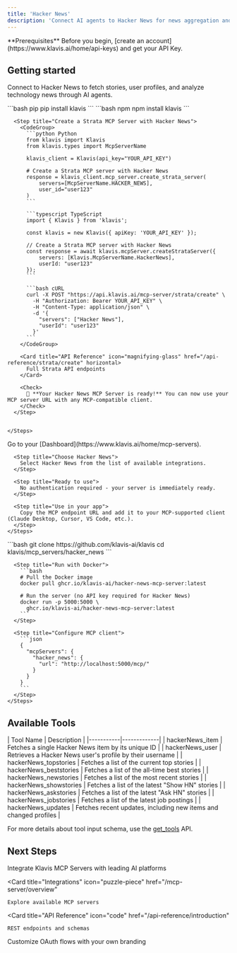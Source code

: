 ```yaml
---
title: 'Hacker News'
description: 'Connect AI agents to Hacker News for news aggregation and content analysis'
---
```


<Info>
  **Prerequisites**
  Before you begin, [create an account](https://www.klavis.ai/home/api-keys) and get your API Key.
</Info>

## Getting started

Connect to Hacker News to fetch stories, user profiles, and analyze technology news through AI agents.

<Tabs>
  <Tab title="API">
    <Steps>
      <Step title="Install the SDKs (optional)">
        <CodeGroup>
          ```bash pip
          pip install klavis
          ```
          ```bash npm
          npm install klavis
          ```
        </CodeGroup>
      </Step>
      
      <Step title="Create a Strata MCP Server with Hacker News">
        <CodeGroup>
          ```python Python
          from klavis import Klavis
          from klavis.types import McpServerName
          
          klavis_client = Klavis(api_key="YOUR_API_KEY")
          
          # Create a Strata MCP server with Hacker News
          response = klavis_client.mcp_server.create_strata_server(
              servers=[McpServerName.HACKER_NEWS],
              user_id="user123"
          )
          ```
          
          ```typescript TypeScript
          import { Klavis } from 'klavis';
          
          const klavis = new Klavis({ apiKey: 'YOUR_API_KEY' });
          
          // Create a Strata MCP server with Hacker News
          const response = await klavis.mcpServer.createStrataServer({
              servers: [Klavis.McpServerName.HackerNews],
              userId: "user123"
          });
          ```
          
          ```bash cURL
          curl -X POST "https://api.klavis.ai/mcp-server/strata/create" \
            -H "Authorization: Bearer YOUR_API_KEY" \
            -H "Content-Type: application/json" \
            -d '{
              "servers": ["Hacker News"],
              "userId": "user123"
            }'
          ```
        </CodeGroup>

        <Card title="API Reference" icon="magnifying-glass" href="/api-reference/strata/create" horizontal>
          Full Strata API endpoints
        </Card>
        
        <Check>
          🎉 **Your Hacker News MCP Server is ready!** You can now use your MCP server URL with any MCP-compatible client.
        </Check>
      </Step>
      

    </Steps>
  </Tab>
  
  <Tab title="UI">
    <Steps>
      <Step title="Open Dashboard">
        Go to your [Dashboard](https://www.klavis.ai/home/mcp-servers).
      </Step>
      
      <Step title="Choose Hacker News">
        Select Hacker News from the list of available integrations.
      </Step>
      
      <Step title="Ready to use">
        No authentication required - your server is immediately ready.
      </Step>
      
      <Step title="Use in your app">
        Copy the MCP endpoint URL and add it to your MCP-supported client (Claude Desktop, Cursor, VS Code, etc.).
      </Step>
    </Steps>
  </Tab>
  
  <Tab title="Open Source">
    <Steps>
      <Step title="Clone repository (for developers to build from source)">
        ```bash
        git clone https://github.com/klavis-ai/klavis
        cd klavis/mcp_servers/hacker_news
        ```
      </Step>
      
      <Step title="Run with Docker">
        ```bash
        # Pull the Docker image
        docker pull ghcr.io/klavis-ai/hacker-news-mcp-server:latest
        
        # Run the server (no API key required for Hacker News)
        docker run -p 5000:5000 \
          ghcr.io/klavis-ai/hacker-news-mcp-server:latest
        ```
      </Step>
      
      <Step title="Configure MCP client">
        ```json
        {
          "mcpServers": {
            "hacker_news": {
              "url": "http://localhost:5000/mcp/"
            }
          }
        }
        ```
      </Step>
    </Steps>
  </Tab>
</Tabs>

## Available Tools

<Accordion title="Tools Information">
| Tool Name | Description |
|-----------|-------------|
| hackerNews_item | Fetches a single Hacker News item by its unique ID |
| hackerNews_user | Retrieves a Hacker News user's profile by their username |
| hackerNews_topstories | Fetches a list of the current top stories |
| hackerNews_beststories | Fetches a list of the all-time best stories |
| hackerNews_newstories | Fetches a list of the most recent stories |
| hackerNews_showstories | Fetches a list of the latest "Show HN" stories |
| hackerNews_askstories | Fetches a list of the latest "Ask HN" stories |
| hackerNews_jobstories | Fetches a list of the latest job postings |
| hackerNews_updates | Fetches recent updates, including new items and changed profiles |
</Accordion>

<Note>For more details about tool input schema, use the [get_tools](https://www.klavis.ai/docs/api-reference/mcp-server/get-tools) API.</Note>

## Next Steps

<CardGroup>
  <Card
    title="AI Platform Integrations"
    icon="robot"
    href="/ai-platform-integration/overview"
  >
    Integrate Klavis MCP Servers with leading AI platforms
  </Card>
  
  <Card
    title="Integrations"
    icon="puzzle-piece"
    href="/mcp-server/overview"
  >
    Explore available MCP servers
  </Card>
  
  <Card
    title="API Reference"
    icon="code"
    href="/api-reference/introduction"
  >
    REST endpoints and schemas
  </Card>
    <Card
    title="White-label Authentication"
    icon="palette"
    href="/auth/white-label"
  >
    Customize OAuth flows with your own branding
  </Card>
</CardGroup>